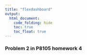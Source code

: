 ```yaml
---
title: "flexdashboard"
output: 
  html_document:
    code_folding: hide
    toc: true
    toc_float: true
---
```


### Problem 2 in P8105 homework 4
